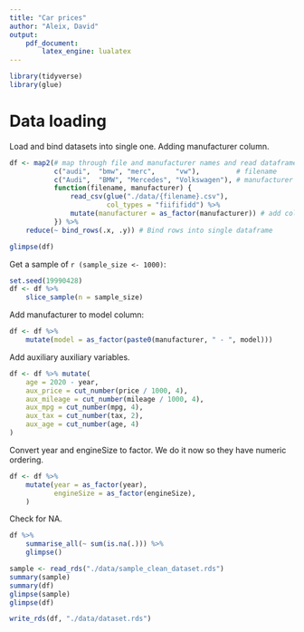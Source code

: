 ```yaml
---
title: "Car prices"
author: "Aleix, David"
output:
    pdf_document:
        latex_engine: lualatex
---
```


```r
library(tidyverse)
library(glue)
```

# Data loading

Load and bind datasets into single one. Adding manufacturer column.

```r
df <- map2(# map through file and manufacturer names and read dataframes
           c("audi",  "bmw", "merc",     "vw"),         # filename
           c("Audi",  "BMW", "Mercedes", "Volkswagen"), # manufacturer
           function(filename, manufacturer) {
               read_csv(glue("./data/{filename}.csv"),
                        col_types = "fiififidd") %>%
               mutate(manufacturer = as_factor(manufacturer)) # add column
           }) %>%
    reduce(~ bind_rows(.x, .y)) # Bind rows into single dataframe
```

```r
glimpse(df)
```

Get a sample of `r (sample_size <- 1000)`:

```r
set.seed(19990428)
df <- df %>%
    slice_sample(n = sample_size)
```

Add manufacturer to model column:

```r
df <- df %>%
    mutate(model = as_factor(paste0(manufacturer, " - ", model)))
```

Add auxiliary auxiliary variables.

```r
df <- df %>% mutate(
    age = 2020 - year,
    aux_price = cut_number(price / 1000, 4),
    aux_mileage = cut_number(mileage / 1000, 4),
    aux_mpg = cut_number(mpg, 4),
    aux_tax = cut_number(tax, 2),
    aux_age = cut_number(age, 4)
)
```

Convert year and engineSize to factor. We do it now so they have numeric
ordering.

```r
df <- df %>%
    mutate(year = as_factor(year),
           engineSize = as_factor(engineSize),
    )
```

Check for NA.

```r
df %>%
    summarise_all(~ sum(is.na(.))) %>%
    glimpse()
```

```r
sample <- read_rds("./data/sample_clean_dataset.rds")
summary(sample)
summary(df)
glimpse(sample)
glimpse(df)
```

```r
write_rds(df, "./data/dataset.rds")
```
